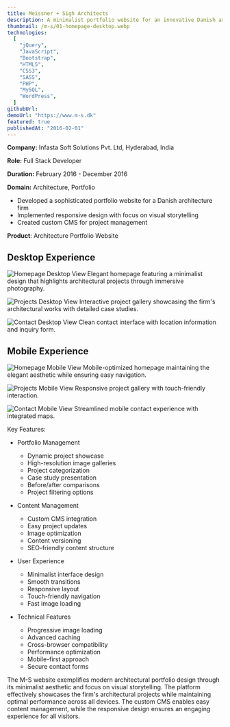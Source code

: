 ```yaml
---
title: Meissner + Sigh Architects
description: A minimalist portfolio website for an innovative Danish architecture firm showcasing their exceptional architectural projects and design philosophy
thumbnail: /m-s/01-homepage-desktop.webp
technologies:
  [
    "jQuery",
    "JavaScript",
    "Bootstrap",
    "HTML5",
    "CSS3",
    "SASS",
    "PHP",
    "MySQL",
    "WordPress",
  ]
githubUrl:
demoUrl: "https://www.m-s.dk"
featured: true
publishedAt: "2016-02-01"
---
```


**Company:** Infasta Soft Solutions Pvt. Ltd, Hyderabad, India

**Role:** Full Stack Developer

**Duration:** February 2016 - December 2016

**Domain:** Architecture, Portfolio

- Developed a sophisticated portfolio website for a Danish architecture firm
- Implemented responsive design with focus on visual storytelling
- Created custom CMS for project management

**Product**: Architecture Portfolio Website

## Desktop Experience

![Homepage Desktop View](/m-s/01-homepage-desktop.webp)
Elegant homepage featuring a minimalist design that highlights architectural projects through immersive photography.

![Projects Desktop View](/m-s/02-projects-desktop.webp)
Interactive project gallery showcasing the firm's architectural works with detailed case studies.

![Contact Desktop View](/m-s/03-contact-home.webp)
Clean contact interface with location information and inquiry form.

## Mobile Experience

![Homepage Mobile View](/m-s/01-homepage-mobile.webp)
Mobile-optimized homepage maintaining the elegant aesthetic while ensuring easy navigation.

![Projects Mobile View](/m-s/02-projects-mobile.webp)
Responsive project gallery with touch-friendly interaction.

![Contact Mobile View](/m-s/03-contact-mobile.webp)
Streamlined mobile contact experience with integrated maps.

Key Features:

- Portfolio Management

  - Dynamic project showcase
  - High-resolution image galleries
  - Project categorization
  - Case study presentation
  - Before/after comparisons
  - Project filtering options

- Content Management

  - Custom CMS integration
  - Easy project updates
  - Image optimization
  - Content versioning
  - SEO-friendly content structure

- User Experience

  - Minimalist interface design
  - Smooth transitions
  - Responsive layout
  - Touch-friendly navigation
  - Fast image loading

- Technical Features
  - Progressive image loading
  - Advanced caching
  - Cross-browser compatibility
  - Performance optimization
  - Mobile-first approach
  - Secure contact forms

The M-S website exemplifies modern architectural portfolio design through its minimalist aesthetic and focus on visual storytelling. The platform effectively showcases the firm's architectural projects while maintaining optimal performance across all devices. The custom CMS enables easy content management, while the responsive design ensures an engaging experience for all visitors.
